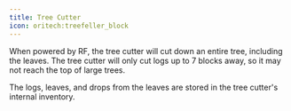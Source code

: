 ```yaml
---
title: Tree Cutter
icon: oritech:treefeller_block
---
```


When powered by RF, the tree cutter will cut down an entire tree, including the leaves. The tree cutter will only cut logs up to 7 blocks away, so it may not reach the top of large trees.

The logs, leaves, and drops from the leaves are stored in the tree cutter's internal inventory.
